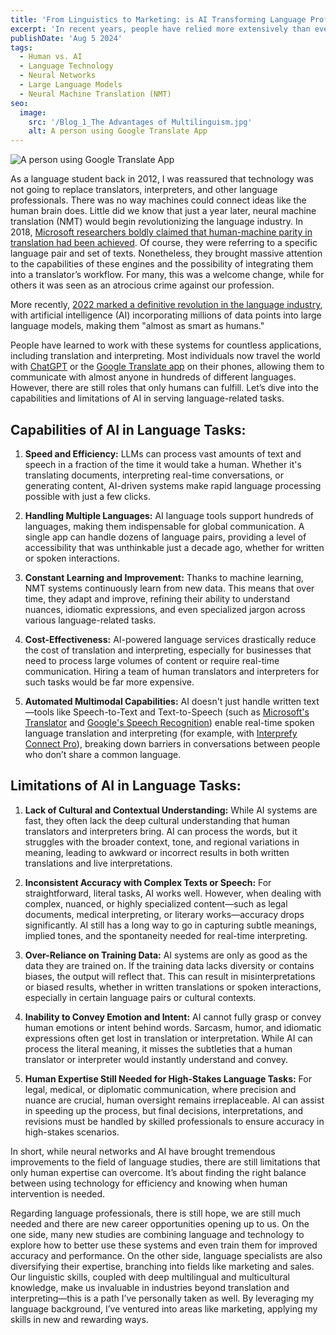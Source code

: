 ```yaml
---
title: 'From Linguistics to Marketing: is AI Transforming Language Professions?'
excerpt: 'In recent years, people have relied more extensively than ever on Machine Translation and automatic Speech Translation to understand content in languages unknown to them, largely due to advancements in technology. One of the most notable changes has been the growing use of AI for language-related tasks. Many people ask themselves: Will AI substitute language specialists?'
publishDate: 'Aug 5 2024'
tags:
  - Human vs. AI
  - Language Technology
  - Neural Networks
  - Large Language Models
  - Neural Machine Translation (NMT)
seo:
  image:
    src: '/Blog_1_The Advantages of Multilinguism.jpg'
    alt: A person using Google Translate App
---
```



<Image
  src='/Blog_1_The Advantages of Multilinguism.jpg'
  alt='A person using Google Translate App'
  width={800}
  height={600}
  title='A person using Google Translate App'
  loading='eager'
/>

As a language student back in 2012, I was reassured that technology was not going to replace translators, interpreters, and other language professionals. There was no way machines could connect ideas like the human brain does. Little did we know that just a year later, neural machine translation (NMT) would begin revolutionizing the language industry. In 2018, <a href="https://www.microsoft.com/en-us/research/uploads/prod/2018/03/final-achieving-human.pdf" target="_blank">Microsoft researchers boldly claimed that human-machine parity in translation had been achieved</a>. Of course, they were referring to a specific language pair and set of texts. Nonetheless, they brought massive attention to the capabilities of these engines and the possibility of integrating them into a translator’s workflow. For many, this was a welcome change, while for others it was seen as an atrocious crime against our profession.

More recently, <a href="https://www.nimdzi.com/impact-of-chatgpt/#:~:text=In%20November%202022,entered%20the%20scene." target="_blank">2022 marked a definitive revolution in the language industry</a>, with artificial intelligence (AI) incorporating millions of data points into large language models, making them "almost as smart as humans."

People have learned to work with these systems for countless applications, including translation and interpreting. Most individuals now travel the world with <a href="https://openai.com/chatgpt/" target="_blank">ChatGPT</a> or the <a href="https://play.google.com/store/apps/details?id=com.google.android.apps.translate&hl=en&pli=1">Google Translate app</a> on their phones, allowing them to communicate with almost anyone in hundreds of different languages. However, there are still roles that only humans can fulfill. Let’s dive into the capabilities and limitations of AI in serving language-related tasks.

## Capabilities of AI in Language Tasks:

1. **Speed and Efficiency:** LLMs can process vast amounts of text and speech in a fraction of the time it would take a human. Whether it's translating documents, interpreting real-time conversations, or generating content, AI-driven systems make rapid language processing possible with just a few clicks.

2. **Handling Multiple Languages:** AI language tools support hundreds of languages, making them indispensable for global communication. A single app can handle dozens of language pairs, providing a level of accessibility that was unthinkable just a decade ago, whether for written or spoken interactions.

3. **Constant Learning and Improvement:** Thanks to machine learning, NMT systems continuously learn from new data. This means that over time, they adapt and improve, refining their ability to understand nuances, idiomatic expressions, and even specialized jargon across various language-related tasks.

4. **Cost-Effectiveness:** AI-powered language services drastically reduce the cost of translation and interpreting, especially for businesses that need to process large volumes of content or require real-time communication. Hiring a team of human translators and interpreters for such tasks would be far more expensive.

5. **Automated Multimodal Capabilities:** AI doesn't just handle written text—tools like Speech-to-Text and Text-to-Speech (such as <a href="https://translator.microsoft.com//" target="_blank">Microsoft's Translator</a> and <a href="https://cloud.google.com/speech-to-text" target="_blank">Google's Speech Recognition</a>) enable real-time spoken language translation and interpreting (for example, with <a href="https://www.interprefy.com/solutions/remote-simultaneous-interpretation/connect-pro" target="_blank">Interprefy Connect Pro</a>), breaking down barriers in conversations between people who don’t share a common language.

## Limitations of AI in Language Tasks:

1. **Lack of Cultural and Contextual Understanding:** While AI systems are fast, they often lack the deep cultural understanding that human translators and interpreters bring. AI can process the words, but it struggles with the broader context, tone, and regional variations in meaning, leading to awkward or incorrect results in both written translations and live interpretations.

2. **Inconsistent Accuracy with Complex Texts or Speech:** For straightforward, literal tasks, AI works well. However, when dealing with complex, nuanced, or highly specialized content—such as legal documents, medical interpreting, or literary works—accuracy drops significantly. AI still has a long way to go in capturing subtle meanings, implied tones, and the spontaneity needed for real-time interpreting.

3. **Over-Reliance on Training Data:** AI systems are only as good as the data they are trained on. If the training data lacks diversity or contains biases, the output will reflect that. This can result in misinterpretations or biased results, whether in written translations or spoken interactions, especially in certain language pairs or cultural contexts.

4. **Inability to Convey Emotion and Intent:** AI cannot fully grasp or convey human emotions or intent behind words. Sarcasm, humor, and idiomatic expressions often get lost in translation or interpretation. While AI can process the literal meaning, it misses the subtleties that a human translator or interpreter would instantly understand and convey.

5. **Human Expertise Still Needed for High-Stakes Language Tasks:** For legal, medical, or diplomatic communication, where precision and nuance are crucial, human oversight remains irreplaceable. AI can assist in speeding up the process, but final decisions, interpretations, and revisions must be handled by skilled professionals to ensure accuracy in high-stakes scenarios.

In short, while neural networks and AI have brought tremendous improvements to the field of language studies, there are still limitations that only human expertise can overcome. It’s about finding the right balance between using technology for efficiency and knowing when human intervention is needed.

Regarding language professionals, there is still hope, we are still much needed and there are new career opportunities opening up to us. On the one side, many new studies are combining language and technology to explore how to better use these systems and even train them for improved accuracy and performance. On the other side, language specialists are also diversifying their expertise, branching into fields like marketing and sales. Our linguistic skills, coupled with deep multilingual and multicultural knowledge, make us invaluable in industries beyond translation and interpreting—this is a path I’ve personally taken as well. By leveraging my language background, I’ve ventured into areas like marketing, applying my skills in new and rewarding ways.
